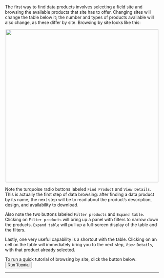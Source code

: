 <br>
The first way to find data products involves selecting a field site and browsing the available products that site has to offer. Changing sites will change the table below it; the number and types of products available will also change, as these differ by site. Browsing by site looks like this:

<center><img src='https://github.com/Danielslee51/CyVerse-NEON-Browser/blob/master/Img/Help_browser_site.png?raw=true' height='500'></center>

Note the turquoise radio buttons labeled `Find Product` and `View Details`. This is actually the first step of data browsing: after finding a data product by its name, the next step will be to read about the product's description, design, and availability to download.

Also note the two buttons labeled `Filter products` and `Expand table`. Clicking on `Filter products` will bring up a panel with filters to narrow down the products. `Expand table` will pull up a full-screen display of the table and the filters.

Lastly, one very useful capability is a shortcut with the table. Clicking on an cell on the table will immediately bring you to the next step, `View Details`, with that product already selected.

To run a quick tutorial of browsing by site, click the button below: <br> 
<button id="help_tutorial_browse_site" type="button" class="btn btn-default action-button">Run Tutorial</button>
<hr>
